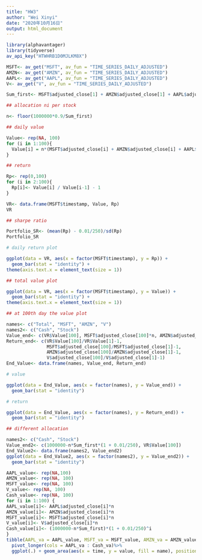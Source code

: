 ```yaml
---
title: "HW3"
author: "Wei Xinyi"
date: "2020年10月16日"
output: html_document
---
```


```r
library(alphavantager) 
library(tidyverse)
av_api_key("HTWHRB1D0MJLKM8X")

MSFT<- av_get("MSFT", av_fun = "TIME_SERIES_DAILY_ADJUSTED") 
AMZN<- av_get("AMZN", av_fun = "TIME_SERIES_DAILY_ADJUSTED") 
AAPL<- av_get("AAPL", av_fun = "TIME_SERIES_DAILY_ADJUSTED") 
V<- av_get("V", av_fun = "TIME_SERIES_DAILY_ADJUSTED") 

Sum_first<- MSFT$adjusted_close[1] + AMZN$adjusted_close[1] + AAPL$adjusted_close[1] + V$adjusted_close[1]

## allocation ni per stock

n<- floor(1000000*0.9/Sum_first)

## daily value

Value<- rep(NA, 100)
for (i in 1:100){
  Value[i] = n*(MSFT$adjusted_close[i] + AMZN$adjusted_close[i] + AAPL$adjusted_close[i] + V$adjusted_close[i])
}

## return

Rp<- rep(0,100)
for (i in 2:100){
  Rp[i]<- Value[i] / Value[i-1] - 1
}

VR<- data.frame(MSFT$timestamp, Value, Rp)
VR

## sharpe ratio

Portfolio_SR<- (mean(Rp) - 0.01/250)/sd(Rp) 
Portfolio_SR
```

```r
# daily return plot

ggplot(data = VR, aes(x = factor(MSFT$timestamp), y = Rp)) +
  geom_bar(stat = "identity") +
theme(axis.text.x = element_text(size = 1))

```

```r
## total value plot

ggplot(data = VR, aes(x = factor(MSFT$timestamp), y = Value)) +
  geom_bar(stat = "identity") +
theme(axis.text.x = element_text(size = 1))

## at 100th day the value plot

names<- c("Total", "MSFT", "AMZN", "V")
names2<- c("Cash", "Stock")
Value_end<- c(VR$Value[100], MSFT$adjusted_close[100]*n, AMZN$adjusted_close[100]*n, V$adjusted_close[100]*n)
Return_end<- c(VR$Value[100]/VR$Value[1]-1,
               MSFT$adjusted_close[100]/MSFT$adjusted_close[1]-1,
               AMZN$adjusted_close[100]/AMZN$adjusted_close[1]-1,
               V$adjusted_close[100]/V$adjusted_close[1]-1)
End_Value<- data.frame(names, Value_end, Return_end)

# value

ggplot(data = End_Value, aes(x = factor(names), y = Value_end)) +
  geom_bar(stat = "identity") 

# return

ggplot(data = End_Value, aes(x = factor(names), y = Return_end)) +
  geom_bar(stat = "identity") 
``` 

```r
## different allocation

names2<- c("Cash", "Stock")
Value_end2<- c(1000000-n*Sum_first*(1 + 0.01/250), VR$Value[100])
End_Value2<- data.frame(names2, Value_end2)
ggplot(data = End_Value2, aes(x = factor(names2), y = Value_end2)) +
  geom_bar(stat = "identity") 
```
```r
AAPL_value<- rep(NA,100)
AMZN_value<- rep(NA, 100)
MSFT_value<- rep(NA, 100)
V_value<- rep(NA, 100)
Cash_value<- rep(NA, 100)
for (i in 1:100) {
AAPL_value[i]<- AAPL$adjusted_close[i]*n
AMZN_value[i]<- AMZN$adjusted_close[i]*n
MSFT_value[i]<- MSFT$adjusted_close[i]*n
V_value[i]<- V$adjusted_close[i]*n
Cash_value[i]<- (1000000-n*Sum_first)*(1 + 0.01/250)^i
}
tibble(AAPL_va = AAPL_value, MSFT_va = MSFT_value, AMZN_va = AMZN_value, V_va = V_value, Cash_va = Cash_value, time = MSFT$timestamp)%>%
  pivot_longer(cols = AAPL_va : Cash_va)%>%
  ggplot(.) + geom_area(aes(x = time, y = value, fill = name), position = "fill")

```
